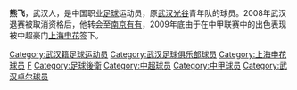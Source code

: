 {{BLP unsourced|time=2009-12-25T11:27:06+00:00}}
{{Football player infobox
| playername = 熊飞
| fullname = 熊飞
| englishfullname = Xiong Fei
| countryofbirth = {{CHN}}
| cityofbirth = [[湖北|湖北]][[武汉|武汉]]
| dateofbirth = {{birth date and age|1987|10|21}}
| height = {{height|m=1.81}}
| position = 右后卫/右前卫
| currentclub = [[上海申花|上海申花]]
| clubnumber = 23
| youthyears = ?-2007年
| youthclubs = [[湖北武汉职业足球俱乐部|武汉光谷]]
| years = 2008年<br/>2009年<br/>2010-<br/>2014
| clubs = [[湖北武汉职业足球俱乐部|武汉光谷]]<br/>[[南京有有|南京有有]]<br/>[[上海申花|上海申花]]<br/>→ [[武汉卓尔|武汉卓尔]]（租借）
| caps(goals) = {{0}}0{{0}}(0)<br/>{{0}}19{{0}}(3)<br/>{{0}}59{{0}}(1)<br/>{{0}}9{{0}}(0)
| pcupdate = 2017-1-1
|}}
'''熊飞'''{{BD|1987年|10月21日|||X}}，武汉人，是中国职业[[足球|足球]]运动员，原[[湖北武汉职业足球俱乐部|武汉光谷]]青年队的球员。2008年武汉退赛被取消资格后，他转会至[[南京有有|南京有有]]，2009年底由于在中甲联赛中的出色表现被中超豪门[[上海申花|上海申花]]签下。

{{2008年武汉光谷名单}}
{{2010年中超分类名单上海}}
{{2011年中超分类名单上海}}
{{2012年中超分类名单上海}}
{{2013年中超分类名单上海申花}}
{{2014年中超分类名单上海绿地申花}}
{{2014年中甲分类名单武汉}}
{{2015年中超分类名单上海绿地申花}}
{{2016年中超分类名单上海绿地申花}}
{{2017年中超分类名单上海绿地申花}}
{{2018年中甲分类名单辽宁}}
{{2019年中甲分类名单辽宁}}
{{2020年中乙分类名单武汉三镇}}
{{2021年中甲分类名单武汉三镇}}
{{2022年中超分类名单武汉三镇}}

{{DEFAULTSORT:XIONG Fei}}
[[Category:武汉籍足球运动员|Category:武汉籍足球运动员]]
[[Category:武汉足球俱乐部球员|Category:武汉足球俱乐部球员]]
[[Category:上海申花球员|Category:上海申花球员]]
[[Category:熊姓|F]]
[[Category:足球後衛|Category:足球後衛]]
[[Category:中超球员|Category:中超球员]]
[[Category:中甲球员|Category:中甲球员]]
[[Category:武汉卓尔球员|Category:武汉卓尔球员]]